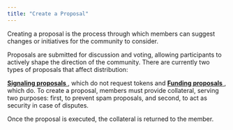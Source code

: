 ```yaml
---
title: "Create a Proposal"
---
```


Creating a proposal is the process through which members can suggest changes or initiatives for the community to consider.

Proposals are submitted for discussion and voting, allowing participants to actively shape the direction of the community. There are currently two types of proposals that affect distribution:

[**Signaling proposals** ](/proposals/signaling-proposals), which do not request tokens and [**Funding proposals** ](/proposals/funding-proposals), which do. To create a proposal, members must provide collateral, serving two purposes: first, to prevent spam proposals, and second, to act as security in case of disputes.

Once the proposal is executed, the collateral is returned to the member.

